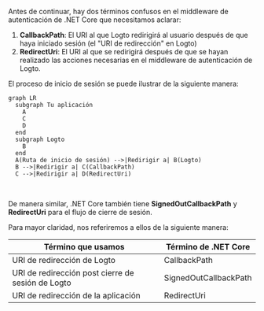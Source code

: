 
Antes de continuar, hay dos términos confusos en el middleware de autenticación de .NET Core que necesitamos aclarar:

1. **CallbackPath**: El URI al que Logto redirigirá al usuario después de que haya iniciado sesión (el "URI de redirección" en Logto)
2. **RedirectUri**: El URI al que se redirigirá después de que se hayan realizado las acciones necesarias en el middleware de autenticación de Logto.

El proceso de inicio de sesión se puede ilustrar de la siguiente manera:

```mermaid
graph LR
  subgraph Tu aplicación
    A
    C
    D
  end
  subgraph Logto
    B
  end
  A(Ruta de inicio de sesión) -->|Redirigir a| B(Logto)
  B -->|Redirigir a| C(CallbackPath)
  C -->|Redirigir a| D(RedirectUri)
```

<br />

De manera similar, .NET Core también tiene **SignedOutCallbackPath** y **RedirectUri** para el flujo de cierre de sesión.

Para mayor claridad, nos referiremos a ellos de la siguiente manera:

| Término que usamos                                | Término de .NET Core  |
| ------------------------------------------------- | --------------------- |
| URI de redirección de Logto                       | CallbackPath          |
| URI de redirección post cierre de sesión de Logto | SignedOutCallbackPath |
| URI de redirección de la aplicación               | RedirectUri           |

<RegardingRedirectBasedSignIn />
